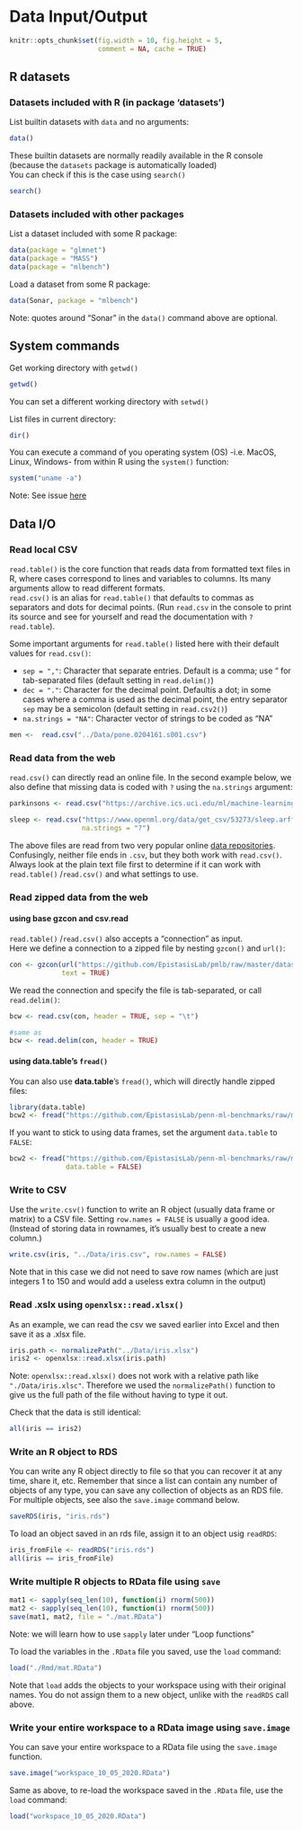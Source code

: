 # Data Input/Output {#dataio}

```r
knitr::opts_chunk$set(fig.width = 10, fig.height = 5,
                      comment = NA, cache = TRUE) 
```

## R datasets

### Datasets included with R (in package 'datasets')

List builtin datasets with `data` and no arguments:

```r
data()
```

These builtin datasets are normally readily available in the R console (because the `datasets` package is automatically loaded)  
You can check if this is the case using `search()`

```r
search()
```

### Datasets included with other packages

List a dataset included with some R package:

```r
data(package = "glmnet")
data(package = "MASS")
data(package = "mlbench")
```

Load a dataset from some R package:

```r
data(Sonar, package = "mlbench")
```

Note: quotes around "Sonar" in the `data()` command above are optional.

## System commands

Get working directory with `getwd()`

```r
getwd()
```

You can set a different working directory with `setwd()`  

List files in current directory:

```r
dir()
```

You can execute a command of you operating system (OS) -i.e. MacOS, Linux, Windows- from within R using the `system()` function:

```r
system("uname -a")
```

Note: See issue [here](https://stackoverflow.com/questions/27388964/rmarkdown-not-outputting-results-of-system-command-to-html-file)

## Data I/O

### Read local CSV

`read.table()` is the core function that reads data from formatted text files in R, where cases correspond to lines and variables to columns. Its many arguments allow to read different formats.  
`read.csv()` is an alias for `read.table()` that defaults to commas as separators and dots for decimal points. (Run `read.csv` in the console to print its source and see for yourself and read the documentation with `?read.table`). 

Some important arguments for `read.table()` listed here with their default values for `read.csv()`:

* `sep = ","`: Character that separate entries. Default is a comma; use "\t" for tab-separated files (default setting in `read.delim()`)
* `dec = "."`: Character for the decimal point. Defaultis a dot; in some cases where a comma is used as the decimal point, the entry separator `sep` may be a semicolon (default setting in `read.csv2()`)
* `na.strings = "NA"`: Character vector of strings to be coded as "NA"

```r
men <-  read.csv("../Data/pone.0204161.s001.csv")
```

### Read data from the web

`read.csv()` can directly read an online file. In the second example below, we also define that missing data is coded with `?`  using the `na.strings` argument:

```r
parkinsons <- read.csv("https://archive.ics.uci.edu/ml/machine-learning-databases/parkinsons/parkinsons.data")

sleep <- read.csv("https://www.openml.org/data/get_csv/53273/sleep.arff",
                  na.strings = "?")
```

The above files are read from two very popular online [data repositories](https://rtemis.lambdamd.org/resources.html#datasets). Confusingly, neither file ends in `.csv`, but they both work with `read.csv()`. Always look at the plain text file first to determine if it can work with `read.table()` /`read.csv()` and what settings to use.

### Read zipped data from the web 

#### using base gzcon and csv.read

`read.table()` /`read.csv()` also accepts a "connection" as input.  
Here we define a connection to a zipped file by nesting `gzcon()` and `url()`:

```r
con <- gzcon(url("https://github.com/EpistasisLab/pmlb/raw/master/datasets/breast_cancer_wisconsin/breast_cancer_wisconsin.tsv.gz"),
             text = TRUE)
```

We read the connection and specify the file is tab-separated, or call `read.delim()`:

```r
bcw <- read.csv(con, header = TRUE, sep = "\t")

#same as
bcw <- read.delim(con, header = TRUE)
```

#### using **data.table**'s `fread()`

You can also use __data.table__'s `fread()`, which will directly handle zipped files:

```r
library(data.table)
bcw2 <- fread("https://github.com/EpistasisLab/penn-ml-benchmarks/raw/master/datasets/classification/breast-cancer-wisconsin/breast-cancer-wisconsin.tsv.gz")
```

If you want to stick to using data frames, set the argument `data.table` to `FALSE`:

```r
bcw2 <- fread("https://github.com/EpistasisLab/penn-ml-benchmarks/raw/master/datasets/classification/breast-cancer-wisconsin/breast-cancer-wisconsin.tsv.gz",
              data.table = FALSE)
```

### Write to CSV

Use the `write.csv()` function to write an R object (usually data frame or matrix) to a CSV file. Setting `row.names = FALSE` is usually a good idea. (Instead of storing data in rownames, it's usually best to create a new column.)

```r
write.csv(iris, "../Data/iris.csv", row.names = FALSE)
```

Note that in this case we did not need to save row names (which are just integers 1 to  150 and would add a useless extra column in the output)

### Read .xslx using `openxlsx::read.xlsx()`

As an example, we can read the csv we saved earlier into Excel and then save it as a .xlsx file.  

```r
iris.path <- normalizePath("../Data/iris.xlsx")
iris2 <- openxlsx::read.xlsx(iris.path)
```

Note: `openxlsx::read.xlsx()` does not work with a relative path like `"./Data/iris.xlsc"`. Therefore we used the `normalizePath()` function to give us the full path of the file without having to type it out.

Check that the data is still identical:

```r
all(iris == iris2)
```

### Write an R object to RDS

You can write any R object directly to file so that you can recover it at any time, share it, etc. Remember that since a list can contain any number of objects of any type, you can save any collection of objects as an RDS file. For multiple objects, see also the `save.image` command below.

```r
saveRDS(iris, "iris.rds")
```

To load an object saved in an rds file, assign it to an object  usig `readRDS`:

```r
iris_fromFile <- readRDS("iris.rds")
all(iris == iris_fromFile)
```

### Write multiple R objects to RData file using `save`

```r
mat1 <- sapply(seq_len(10), function(i) rnorm(500))
mat2 <- sapply(seq_len(10), function(i) rnorm(500))
save(mat1, mat2, file = "./mat.RData")
```

Note: we will learn how to use `sapply` later under "Loop functions"

To load the variables in the `.RData` file you saved, use the `load` command:

```r
load("./Rmd/mat.RData")
```

Note that `load` adds the objects to your workspace using with their original names. You do not assign them to a new object, unlike with the `readRDS` call above.

### Write your entire workspace to a RData image using `save.image`

You can save your entire workspace to a RData file using the `save.image` function.  

```r
save.image("workspace_10_05_2020.RData")
```

Same as above, to re-load the workspace saved in the `.RData` file, use the `load` command:

```r
load("workspace_10_05_2020.RData")
```
